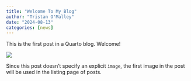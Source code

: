 ```yaml
---
title: "Welcome To My Blog"
author: "Tristan O'Malley"
date: "2024-08-13"
categories: [news]
---
```


This is the first post in a Quarto blog. Welcome!

![](thumbnail.jpg)

Since this post doesn't specify an explicit `image`, the first image in the post will be used in the listing page of posts.
